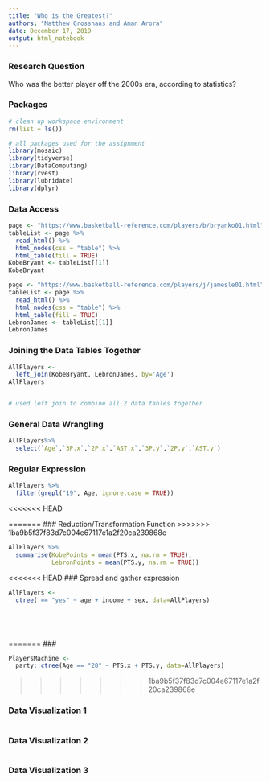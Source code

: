 ```yaml
---
title: "Who is the Greatest?"
authors: "Matthew Grosshans and Aman Arora"
date: December 17, 2019
output: html_notebook
---
```


### Research Question
Who was the better player off the 2000s era, according to statistics?

### Packages

```r
# clean up workspace environment
rm(list = ls())

# all packages used for the assignment
library(mosaic)
library(tidyverse)
library(DataComputing)
library(rvest)
library(lubridate)
library(dplyr)
```

### Data Access
```r
page <- "https://www.basketball-reference.com/players/b/bryanko01.html"
tableList <- page %>%
  read_html() %>%
  html_nodes(css = "table") %>%
  html_table(fill = TRUE)
KobeBryant <- tableList[[1]]
KobeBryant
```
```r
page <- "https://www.basketball-reference.com/players/j/jamesle01.html"
tableList <- page %>%
  read_html() %>%
  html_nodes(css = "table") %>%
  html_table(fill = TRUE)
LebronJames <- tableList[[1]]
LebronJames
```


### Joining the Data Tables Together
```r
AllPlayers <-
  left_join(KobeBryant, LebronJames, by='Age') 
AllPlayers                


# used left join to combine all 2 data tables together
```


### General Data Wrangling
```r
AllPlayers%>%
  select(`Age`,`3P.x`,`2P.x`,`AST.x`,`3P.y`,`2P.y`,`AST.y`)
```


### Regular Expression
```r
AllPlayers %>% 
  filter(grepl("19", Age, ignore.case = TRUE)) 
```
<<<<<<< HEAD

=======
### Reduction/Transformation Function
>>>>>>> 1ba9b5f37f83d7c004e67117e1a2f20ca239868e
```r
AllPlayers %>% 
  summarise(KobePoints = mean(PTS.x, na.rm = TRUE), 
            LebronPoints = mean(PTS.y, na.rm = TRUE))
```
<<<<<<< HEAD
### Spread and gather expression

```r
AllPlayers <- 
  ctree( == "yes" ~ age + income + sex, data=AllPlayers)






```



=======
### 
```r
PlayersMachine <- 
  party::ctree(Age == "28" ~ PTS.x + PTS.y, data=AllPlayers)
```
>>>>>>> 1ba9b5f37f83d7c004e67117e1a2f20ca239868e

### Data Visualization 1

```r




```

### Data Visualization 2
```r



```





### Data Visualization 3

```r



```


